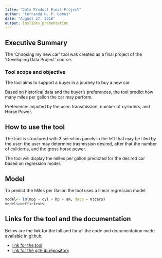 ```yaml
---
title: "Data Product Final Project"
author: "Fernanda H. P. Gomes"
date: "August 27, 2018"
output: ioslides_presentation
---
```


## Executive Summary

The 'Choosing my new car' tool was created as a final project of the 'Developing Data Project' course.


### Tool scope and objective

The tool aims to support a buyer in a journey to buy a new car

Based on historical data and the buyer's preferences, the tool predict how many miles per gallon the car may perform.

Preferences inputed by the user: transmission, number of cylinders, and Horse Power.

## How to use the tool
The tool is structured with 3 selection panels in the left that may be filed by the user: the user may determine trasmission desired, after that the number of cyliderns, and the gross horse power.

The tool will display the milles per gallon predicted for the desired car based on regression model.

## Model
To predict the Miles per Gallon the tool uses a linear regression model
```r
model<- lm(mpg ~ cyl + hp + am, data = mtcars)
model$coefficients
```

## Links for the tool and the documentation

Below are the link for the toll and for all the code and documentation made available in github.

- [link for the tool](https://fehernandespaysan.shinyapps.io/myapp/)
- [link for the github repository](https://github.com/fehernandespaysan/dataproduct)
